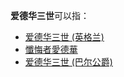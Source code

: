 '''爱德华三世'''可以指：
* [[爱德华三世_(英格兰)|爱德华三世 (英格兰)]]
* [[懺悔者愛德華|懺悔者愛德華]]
* [[爱德华三世_(巴尔公爵)|爱德华三世 (巴尔公爵)]]

{{消歧義|E|cat=人名譯名消歧義}}